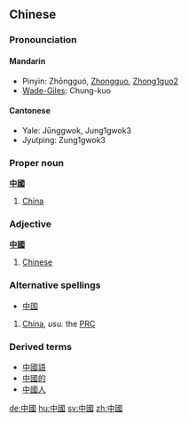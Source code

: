 ==Chinese==

===Pronounciation===
====Mandarin====
*Pinyin: Zhōngguó, [[Zhongguo]], [[Zhong1guo2]]
*[[Wade-Giles]]: Chung-kuo

====Cantonese====
*Yale: Jūnggwok, Jung1gwok3
*Jyutping: Zung1gwok3

===Proper noun===
'''[[中]][[國]]'''
# [[China]]

===Adjective===
'''[[中]][[國]]'''
# [[Chinese]]

===Alternative spellings===
*[[中国]]
# [[China]], ''usu.'' the [[PRC]]

===Derived terms===
*[[中國語]]
*[[中國的]]
*[[中國人]]

[[de:中國]]
[[hu:中國]]
[[sv:中國]]
[[zh:中國]]